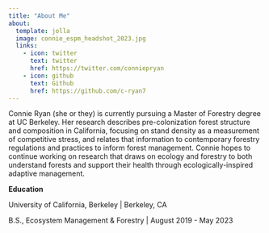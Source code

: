 ```yaml
---
title: "About Me"
about:
  template: jolla
  image: connie_espm_headshot_2023.jpg
  links:
    - icon: twitter
      text: twitter
      href: https://twitter.com/conniepryan
    - icon: github
      text: Github
      href: https://github.com/c-ryan7
---
```


Connie Ryan (she or they) is currently pursuing a Master of Forestry degree at UC Berkeley. Her research describes pre-colonization forest structure and composition in California, focusing on stand density as a measurement of competitive stress, and relates that information to contemporary forestry regulations and practices to inform forest management. Connie hopes to continue working on research that draws on ecology and forestry to both understand forests and support their health through ecologically-inspired adaptive management.

**Education**

University of California, Berkeley | Berkeley, CA

B.S., Ecosystem Management & Forestry | August 2019 - May 2023
